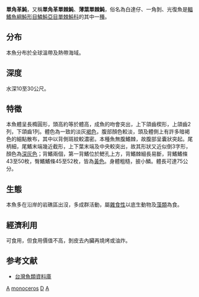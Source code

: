 {{Speciesbox
| genus = Aluterus
| species = monoceros
| status = NE
| status_system = iucn3.1
| image = Aluterus monoceros.jpg
| authority = [[Linnaeus|Linnaeus]], 1758
| synonyms = *''Balistes monoceros, Linnaeus, 1758''
*''Alutera monocera, Linnaeus, 1758''
*''Aluetera monocerus, Linnaeus, 1758''
*''Alutera monoceros, Linnaeus, 1758''
*''Balistes serraticornis, Fréminville, 1813''
*''Aluteres berardi, Lesson, 1831''
*''Alutera cinerea, Temminck & Schlegel, 1850''
*''Alutarius amphacanthoides, Bleeker, 1851''
}}
'''單角革魨'''，又稱'''單角革單棘魨'''、'''薄葉單棘魨'''，俗名為白達仔、一角剝、光復魚是[[輻鰭魚綱|輻鰭魚綱]][[魨形目|魨形目]][[鱗魨亞目|鱗魨亞目]][[單棘魨科|單棘魨科]]的其中一[[種|種]]。

==分布==
本魚分布於全球溫帶及熱帶海域。

==深度==
水深10至30公尺。

==特徵==
本魚體呈長橢圓形，頭高約等於體高，成魚的吻會突出，上下頜齒楔形，上頜齒2列，下頜齒1列。體色為一致的淡灰[[褐色|褐色]]，腹部顏色較淡，頭及體側上有許多暗褐色的細點散布，其中以背側斑紋較濃密。本種魚無腹鰭棘，故腹部呈囊狀突起。尾柄細，尾鰭末端幾近截形，上下葉末端及中央較突出，故其形狀又近似倒3字形，顏色為[[深灰色|深灰色]]；背鰭兩個，第一背鰭位於鰓孔上方，背鰭棘細長易斷，背鰭鰭條43至50枚，臀鰭鰭條45至52枚，皆為[[黃色|黃色]]。身體粗糙，披小鱗。體長可達75公分。

==生態==
本魚多在沿岸的岩礁區出沒，多成群活動，屬[[雜食性|雜食性]]以底生動物及[[藻類|藻類]]為食。

==經濟利用==
可食用，但食用價值不高，剝皮去內臟再燒烤或油炸。

==参考文献==
*[http://fishdb.sinica.edu.tw/ 台灣魚類資料庫]{{Wayback|url=http://fishdb.sinica.edu.tw/ |date=20160304193340 }}

{{Taxonbar|from=Q2626345}}

[[Category:食用鱼|A]]
[[Category:革魨屬|monoceros]]
[[Category:卡尔·林奈命名的生物分类|D]]
[[Category:1758年描述的魚類|A]]